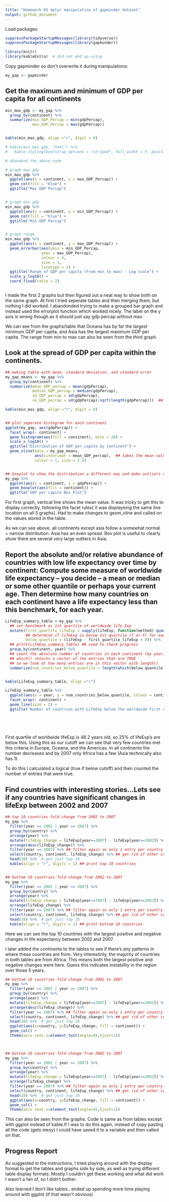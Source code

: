 ```yaml
---
title: "Homework 03 dplyr manipulation of gapminder dataset"
output: github_document
---
```


Load packages:
```r
suppressPackageStartupMessages(library(tidyverse))
suppressPackageStartupMessages(library(gapminder))

library(knitr)
library(kableExtra)  # did not end up using

```


Copy gapminder so don't overwrite it during manipulations:
```r
my_gap <- gapminder
```

## Get the maximum and minimum of GDP per capita for all continents


```r
min_max_gdp <- my_gap %>% 
  group_by(continent) %>% 
  summarize(min_GDP_Percap = min(gdpPercap), 
            max_GDP_Percap = max(gdpPercap))


kable(min_max_gdp, align ="r", digit = 0)

# kable(min_max_gdp, "html") %>%
#   kable_styling(bootstrap_options = "striped", full_width = F, position = "float_right")

# abandond the above code

# graph max gdp
min_max_gdp %>% 
  ggplot(aes(x = continent, y = max_GDP_Percap)) +
  geom_col(fill = "blue") +
  ggtitle("Max GDP Percap")


# graph min gdp
min_max_gdp %>% 
  ggplot(aes(x = continent, y = min_GDP_Percap)) +
  geom_col(fill = "blue") +
  ggtitle("Min GDP Percap")


# graph range 
min_max_gdp %>% 
  ggplot(aes(x = continent, y = max_GDP_Percap)) +
  geom_errorbar(aes(ymin = min_GDP_Percap,
                ymax = max_GDP_Percap),
                colour = 4,
                size = 1,
                linetype = 1) +
  ggtitle("Range of GDP per capita (From min to max) - Log scale") +
  scale_y_log10() +
  coord_fixed(ratio = 2)



```
I made the first 2 graphs but then figured out a neat way to show both on the same graph. At first I tried seperate tables and then merging them, but nothing I did worked. I abandonded trying to make a grouped bar graph and instead used the errorplot function which worked nicely. The label on the y axis is wrong though as it should just say gdp percap without max.

We can see from the graphs/table that Oceana has by far the largest minimum GDP per capita, and Asia has the largest maximum GDP per capita. The range from min to max can also be seen from the third graph.




## Look at the spread of GDP per capita within the continents.

```r
## making table with mean, standard deviation, and standard error
my_gap_means <- my_gap %>% 
  group_by(continent) %>% 
  summarize(mean_GDP_percap = mean(gdpPercap),
            median_GDP_percap = median(gdpPercap),
            sd_GDP_percap = sd(gdpPercap),
            se_GDP_percap = sd(gdpPercap)/sqrt(length(gdpPercap)))  ## standard error of the mean

kable(min_max_gdp, align ="r", digit = 0)


## plot seperate histogram for each continent
ggplot(my_gap, aes(gdpPercap)) +
  facet_wrap(~ continent) +
  geom_histogram(aes(fill = continent), bins = 20) +
  scale_x_log10() +
  ggtitle("Distribution of GDP per capita by continent") +
  geom_vline(data = my_gap_means, 
             aes(xintercept = mean_GDP_percap),  ## takes the mean values from the table made above
             colour = 1, size = 1.5)


## boxplot to show the distribution a different way and make outliers clearer.
my_gap %>% 
  ggplot(aes(x = continent, y = gdpPercap)) +
  geom_boxplot(aes(fill = continent)) +
  ggtitle("GDP per capita Box Plot")

```

For first graph, vertical line shows the mean value. It was tricky to get this to display correctly, following the facet rules( it was displayeing the same line location on all 5 graphs). Had to make changes to geom_vline and called on the values stored in the table.

As we can see above, all continents except asia follow a somewhat normal + narrow distribution. Asia has an even spread. Box plot is useful to clearly show there are several very large outliers in Asia.


## Report the absolute and/or relative abundance of countries with low life expectancy over time by continent: Compute some measure of worldwide life expectancy – you decide – a mean or median or some other quantile or perhaps your current age. Then determine how many countries on each continent have a life expectancy less than this benchmark, for each year.

```r
LifeExp_summary_table <-my_gap %>% 
  ## set benchmark as 1st quartile of worldwide life Exp
  mutate(first_quartile_lifeExp = sapply(lifeExp, function(method) quantile(lifeExp, 0.25)),
         ## determine if lifeExp is below 1st quartile (T or F) for each
         below_quantile = (lifeExp - first_quartile_lifeExp < 0)) %>% 
  ## print(LifeExp_summary_table) ## used to check progress
  group_by(continent, year) %>% 
  ## count the absolute number of countries in each continent (by year) that are below
  ## which() returns a vector of the entries that are TRUE
  ## so we look at how many entries are in this vector with length()
  summarize(num_countries_below_quantile = length(which(below_quantile))) 


kable(LifeExp_summary_table, align ="r")

LifeExp_summary_table %>% 
  ggplot(aes(x = year, y = num_countries_below_quantile, colour = continent)) +
  facet_wrap(~ continent) +
  geom_line(size = 2) +
  ggtitle('Number of countries with LifeExp below the worldwide first quartile - by continent')
  

  
 


```
First quartile of worldwide lifeExp is 48.2 years old, so 25% of lifeExp's are below this. Using this as our cutoff we can see that very few countries met this criteria in Europe, Oceana, and the Americas. In all continents the number decreases and by 2007 only Africa has a few (Asia technically also has 1).

To do this I calculated a logical (true if below cutoff) and then counted the number of entries that were true.


## Find countries with interesting stories...Lets see if any countries have significant changes in lifeExp between 2002 and 2007

```r
## top 10 countries fold change from 2002 to 2007
my_gap %>%
  filter(year == 2002 | year == 2007) %>% 
  group_by(country) %>% 
  arrange(year) %>% 
  mutate(lifeExp_change = lifeExp[year==2007] - lifeExp[year==2002]) %>% 
  arrange(desc(lifeExp_change)) %>% 
  filter(year == 2007) %>% ## filter again so only 1 entry per country
  select(country, continent, lifeExp_change) %>% ## get rid of other columns
  head(10) %>%  # get just top 10
  kable(align = "r", digits = 1) ## print top 10 countries


## bottom 10 countries fold change from 2002 to 2007
my_gap %>%
  filter(year == 2002 | year == 2007) %>% 
  group_by(country) %>% 
  arrange(year) %>% 
  mutate(lifeExp_change = lifeExp[year==2007] - lifeExp[year==2002]) %>% 
  arrange(lifeExp_change) %>% 
  filter(year == 2007) %>% ## filter again so only 1 entry per country
  select(country, continent, lifeExp_change) %>% ## get rid of other columns
  head(10) %>%  # get just top 10
  kable(align = "r", digits = 1) ## print bottom 10 countries
```
Here we can see the top 10 countries with the largest positive and negative changes in life expectancy between 2002 and 2007. 

I later added the continents to the tables to see if there's any patterns in where these countries are from. Very interestinly, the majority of countries in both tables are from Africa. This means both the largest positive and negative changes were here. Guess this indicates instability in the region over those 5 years.

```r
## bottom 10 countries fold change from 2002 to 2007
my_gap %>%
  filter(year == 2002 | year == 2007) %>% 
  group_by(country) %>% 
  arrange(year) %>% 
  mutate(lifeExp_change = lifeExp[year==2007] - lifeExp[year==2002]) %>% 
  arrange(desc(lifeExp_change)) %>% 
  filter(year == 2007) %>% ## filter again so only 1 entry per country
  select(country, continent, lifeExp_change) %>% ## get rid of other columns
  head(10) %>%  # get just top 10
  ggplot(aes(x=country, y=lifeExp_change, fill = continent)) +
  geom_col() +
  theme(axis.text.x=element_text(angle=45,hjust=1))



## bottom 10 countries fold change from 2002 to 2007
my_gap %>%
  filter(year == 2002 | year == 2007) %>% 
  group_by(country) %>% 
  arrange(year) %>% 
  mutate(lifeExp_change = lifeExp[year==2007] - lifeExp[year==2002]) %>% 
  arrange(lifeExp_change) %>% 
  filter(year == 2007) %>% ## filter again so only 1 entry per country
  select(country, continent, lifeExp_change) %>% ## get rid of other columns
  head(10) %>%  # get just top 10
  ggplot(aes(x=country, y=lifeExp_change, fill = continent)) +
  geom_col() +
  theme(axis.text.x=element_text(angle=45,hjust=1))

```
This can also be seen from the graphs. Code is same as from tables except with ggplot instead of kable.If I was to do this again, instead of copy pasting all the code (gets mesy) I could have saved it to a variable and then called on that.

## Progress Report
As suggested in the instructions, I tried playing around with the display format to get the tables and graphs side by side, as well as trying different table display formats. Mostly I couldn't get these working and what did work I wasn't a fan of, so I didn't bother.

Also learned I don't like tables...ended up spending more time playing around with ggplot (if that wasn't obvious)


